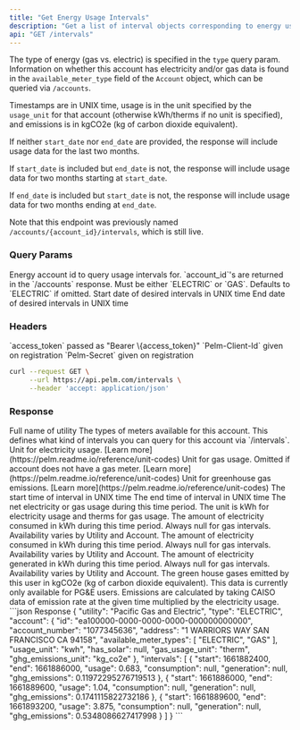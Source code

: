 ```yaml
---
title: "Get Energy Usage Intervals"
description: "Get a list of interval objects corresponding to energy usage and greenhouse gas emissions for a given `EnergyAccount` in a specific time range. Emissions data is currently only available for PG&E and SCE."
api: "GET /intervals"
---
```


The type of energy (gas vs. electric) is specified in the `type` query param. Information on whether this account has electricity and/or gas data is found in the `available_meter_type` field of the `Account` object, which can be queried via `/accounts`.

Timestamps are in UNIX time, usage is in the unit specified by the `usage_unit` for that account (otherwise kWh/therms if no unit is specified), and emissions is in kgCO2e (kg of carbon dioxide equivalent).

If neither `start_date` nor `end_date` are provided, the response will include usage data for the last two months.

If `start_date` is included but `end_date` is not, the response will include usage data for two months starting at `start_date`.

If `end_date` is included but `start_date` is not, the response will include usage data for two months ending at `end_date`.

Note that this endpoint was previously named `/accounts/{account_id}/intervals`, which is still live.

### Query Params

<ParamField query="account_id" type="string" required>
  Energy account id to query usage intervals for. `account_id`'s are returned in
  the `/accounts` response.
</ParamField>

<ParamField query="type" type="string">
  Must be either `ELECTRIC` or `GAS`. Defaults to `ELECTRIC` if omitted.
</ParamField>

<ParamField query="start_date" type="number">
  Start date of desired intervals in UNIX time
</ParamField>

<ParamField query="end_date" type="number">
  End date of desired intervals in UNIX time
</ParamField>

### Headers

<ParamField header="Authorization" type="string" required>
  `access_token` passed as "Bearer \{access_token}"
</ParamField>

<ParamField header="Pelm-Client-Id" type="string" required>
  `Pelm-Client-Id` given on registration
</ParamField>

<ParamField header="Pelm-Secret" type="string" required>
  `Pelm-Secret` given on registration
</ParamField>

<RequestExample>

```bash cURL
curl --request GET \
     --url https://api.pelm.com/intervals \
     --header 'accept: application/json'
```

</RequestExample>

### Response

<ResponseField name="utility" type="string">
  Full name of utility
</ResponseField>

<ResponseField name="account" type="object">
  <Expandable>
    <ResponseField name="id" type="string"></ResponseField>
    <ResponseField name="account_number" type="string"></ResponseField>
    <ResponseField name="address" type="string"></ResponseField>
    <ResponseField name="available_meter_types" type="array of strings">
      The types of meters available for this account. This defines what kind of
      intervals you can query for this account via `/intervals`.
    </ResponseField>
    <ResponseField name="usage_unit" type="string">
      Unit for electricity usage. [Learn
      more](https://pelm.readme.io/reference/unit-codes)
    </ResponseField>
    <ResponseField name="gas_usage_unit" type="string">
      Unit for gas usage. Omitted if account does not have a gas meter. [Learn
      more](https://pelm.readme.io/reference/unit-codes)
    </ResponseField>
    <ResponseField name="ghg_emissions_unit" type="string">
      Unit for greenhouse gas emissions. [Learn
      more](https://pelm.readme.io/reference/unit-codes)
    </ResponseField>
  </Expandable>
</ResponseField>

<ResponseField name="intervals" type="array of objects">
  <Expandable>
    <ResponseField name="start" type="int64">
      The start time of interval in UNIX time
    </ResponseField>
    <ResponseField name="end" type="int64">
      The end time of interval in UNIX time
    </ResponseField>
    <ResponseField name="usage" type="number">
      The net electricity or gas usage during this time period. The unit is kWh
      for electricity usage and therms for gas usage.
    </ResponseField>
    <ResponseField name="consumption" type="number">
      The amount of electricity consumed in kWh during this time period. Always
      null for gas intervals. Availability varies by Utility and Account.
    </ResponseField>
    <ResponseField name="consumption" type="number">
      The amount of electricity consumed in kWh during this time period. Always
      null for gas intervals. Availability varies by Utility and Account.
    </ResponseField>
    <ResponseField name="generation" type="number">
      The amount of electricity generated in kWh during this time period. Always
      null for gas intervals. Availability varies by Utility and Account.
    </ResponseField>
    <ResponseField name="ghg_emissions" type="number">
      The green house gases emitted by this user in kgCO2e (kg of carbon dioxide
      equivalent). This data is currently only available for PG&E users.
      Emissions are calculated by taking CAISO data of emission rate at the
      given time multiplied by the electricity usage.
    </ResponseField>
  </Expandable>
</ResponseField>

<ResponseExample>
```json Response
{
    "utility": "Pacific Gas and Electric",
    "type": "ELECTRIC",
    "account": {
        "id": "ea100000-0000-0000-0000-000000000000",
        "account_number": "1077345636",
        "address": "1 WARRIORS WAY SAN FRANCISCO CA 94158",
        "available_meter_types": [
            "ELECTRIC",
            "GAS"
        ],
        "usage_unit": "kwh",
        "has_solar": null,
        "gas_usage_unit": "therm",
        "ghg_emissions_unit": "kg_co2e"
    },
    "intervals": [
        {
            "start": 1661882400,
            "end": 1661886000,
            "usage": 0.683,
            "consumption": null,
            "generation": null,
            "ghg_emissions": 0.11972295276719513
        },
        {
            "start": 1661886000,
            "end": 1661889600,
            "usage": 1.04,
            "consumption": null,
            "generation": null,
            "ghg_emissions": 0.1741115822732186
        },
        {
            "start": 1661889600,
            "end": 1661893200,
            "usage": 3.875,
            "consumption": null,
            "generation": null,
            "ghg_emissions": 0.5348086627417998
        }
    ]
}
```
</ResponseExample>